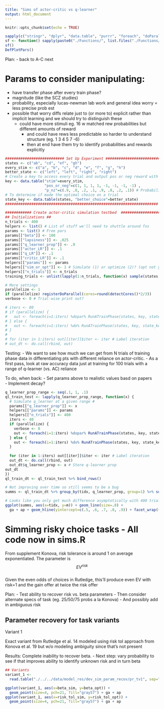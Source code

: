```yaml
---
title: "Sims of actor-critic vs q-learner"
output: html_document
---
```


```r
knitr::opts_chunk$set(echo = TRUE)
``` 

```r
sapply(c("stringr", "dplyr", "data.table", "purrr", "foreach", "doParallel", "ggplot2"), require, character=TRUE)
sf <- function() sapply(paste0("./Functions/", list.files("./Functions/", recursive=TRUE)), source) # Source all fxs
sf()
DefPlotPars()
```

Plan: 
- back to A-C next  

# Params to consider manipulating:  

- have transfer phase after every train phase?
- magnitude (like the SCZ studies)   
- probability, especially lucas-newman lab work and general idea worry = less precise prob est  
- possible that worry diffs relate just to (or more to) explicit rather than implicit learning and we should try to 
distinguish these  
  - could have more stimuli eg. 16 w matched rew probabilities but different amounts of reward  
    - and could have rews less predictable so harder to understand structure (eg. 1 3 4 5 7 -6)  
    - then at end have them try to identify probabilities and rewards explicitly  

```r
########################### Set Up Experiment ###########################
states <- c("ab", "cd", "ef", "gh")
every_stim <- c("a", "b", "c", "d", "e", "f", "g", "h")
better_state <- c("left", "left", "right", "right")
# Create a key to access every trial and output pos or neg reward with the appropriate probability  
key <- data.table("stim"=every_stim, 
                  "pos_or_neg"=c(1, 1, 1, 1, -1, -1, -1, -1) , 
                  "p_nz"=c(.9, .8, .2, .1, .9, .8, .2, .1)) # Probability of non-zero outcome
# To determine if made the optimal choice on a trial
state_key <- data.table(states, "better_choice"=better_state)
######################################################################

############ Create actor-critic simulation testbed  ##################
## Initializations ##
n_trials <- 400
helpers <- list() # List of stuff we'll need to shuttle around fxs 
params <- list() # Free pars
params[["beta"]] <- 100
params[["lapsiness"]] <- .025
params[["q_learner_prop"]] <- .9
params[["actor_LR"]] <- .1
params[["q_LR"]] <- .1
params[["critic_LR"]] <- .1
helpers[["params"]] <- params
helpers[["sim_or_opt"]] <- 1 # Simulate (1) or optimize (2)? (opt not yet built)
helpers[["n_trials"]] <- n_trials
training_trials <- unlist(lapply(1:n_trials, function(x) sample(states, 1))) # 1 training phase

# More settings
parallelize <- 1
if (parallelize) registerDoParallel(cores=round(detectCores()*2/3))
verbose <- 0 # Trial-wise print out?

# iters <- 80
# if (parallelize) {
#   out <- foreach(i=1:iters) %dopar% RunATrainPhase(states, key, state_key, helpers, verbose)   
# } else {
#   out <- foreach(i=1:iters) %do% RunATrainPhase(states, key, state_key, helpers, verbose)   
# }
# 
# for (iter in 1:iters) out[[iter]]$iter <- iter # Label iteration
# out_dt <- do.call(rbind, out)
```

Testing: 
- We want to see how much we can get from N trials of training phase data in differentiating pts with different reliance on actor-critic. 
  - As a first pass, look at raw accuracy data just at training for 100 trials with a range of q-learner (vs. AC) reliance  


To do, when back: 
- Set params above to realistic values basd on papers  
- Implement decay?  

```r
q_learner_prop_range <- seq(.1, 1, .1)
ql_train_test <- lapply(q_learner_prop_range, function(x) {
  # Simulate q_learner at a given range #
  params[["q_learner_prop"]] <- x
  helpers[["params"]] <- params
  helpers[["n_trials"]] <- 400
  iters <- 40
  if (parallelize) {
    verbose <- 0
    out <- foreach(i=1:iters) %dopar% RunATrainPhase(states, key, state_key, helpers, verbose)   
  } else {
    out <- foreach(i=1:iters) %do% RunATrainPhase(states, key, state_key, helpers, verbose)   
  }
  
  for (iter in 1:iters) out[[iter]]$iter <- iter # Label iteration
  out_dt <- do.call(rbind, out)
  out_dt$q_learner_prop <- x # Store q-learner prop
out_dt
})
ql_train_dt <- ql_train_test %>% bind_rows()
```


```r
# Not improving over time so still seems to be a bug
summs <- ql_train_dt %>% group_by(tidx, q_learner_prop, group=1) %>% summarize(m=mean(correct))

# Looks like you only get much difference asymptotically with 400 trials
ggplot(summs, aes(x=tidx, y=m)) + geom_line(size=.8) + 
  ga + ap + geom_hline(yintercept=c(.5, .6, .7, .8, .9)) + facet_wrap(~ q_learner_prop) 
```
# Simming risky choice tasks  - All code now in sims.R

From supplement Konova, risk tolerance is around 1 on average exponentiated. The parameter is 
$$EV^{risk}$$  
Given the even odds of choices in Rutledge, this'll produce even EV with risk=1 and the gain offer at twice the risk offer  

Plan: 
- Test ability to recover risk vs. beta parameters 
  - Then consider alternate specs of task (eg. 25/50/75 probs a la Konova)
  - And possibly add in ambiguous risk 
  

## Parameter recovery for task variants  

Variant 1 

Exact variant from Rutledge et al. 14 modeled using risk tol approach from Konova et al. 19 
but w/o modeling ambiguity since that's not present 

Results: Complete inability to recover beta. 
- Next step: vary probability to see if that improves ability to identify unknown risk and in turn beta  
```r
## Variants 
variant_1 <- 
  read.table("./../../data/model_res/dev_sim_param_recov/pr_tv1", sep=",", header=TRUE)
```

```r
ggplot(variant_1, aes(x=beta_sim, y=beta_opt)) + 
  geom_point(size=4, pch=21, fill="gray57") + ga + ap
ggplot(variant_1, aes(x=risk_tol_sim, y=risk_tol_opt)) + 
  geom_point(size=4, pch=21, fill="gray57") + ga + ap
```

